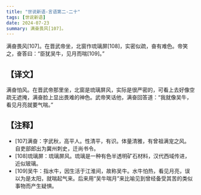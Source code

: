 ```yaml
---
title: "世说新语-言语第二-二十"
tags: [世说新语]
date: 2024-07-23
summary: 满奋畏风[107]。
---
```


满奋畏风[107]。在晋武帝坐，北窗作琉璃屏[108]，实密似疏，奋有难色。帝笑之，奋答曰：“臣犹吴牛，见月而喘[109]。”

## 【译文】

满奋怕风。在晋武帝那里坐，北窗是琉璃屏风，实际是很严密的，可看上去好像空疏无遮掩，满奋脸上显出畏难的神色。武帝笑话他，满奋回答道：“我就像吴牛，看见月亮就要气喘。”

## 【注释】

- [107]满奋：字武秋，高平人。性清平，有识。体量清雅，有曾祖满宠之风。自吏部郎出为冀州刺史，迁尚书令。
- [108]琉璃屏：琉璃屏风。琉璃是一种有色半透明矿石材料，汉代西域传进，近似玻璃。
- [109]吴牛：指水牛，因生活于江淮间，故称吴牛。水牛怕热，看见月亮，误以为是太阳，就喘起气来。后来用“吴牛喘月”来比喻见到曾经备受其苦的类似事物而产生疑惧。
